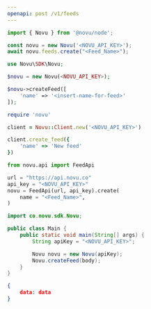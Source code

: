 ```yaml
---
openapi: post /v1/feeds
---
```


<RequestExample>

```javascript Node.js
import { Novu } from '@novu/node';

const novu = new Novu('<NOVU_API_KEY>');
await novu.feeds.create("<Feed_Name>");
```

```php PHP
use Novu\SDK\Novu;

$novu = new Novu(<NOVU_API_KEY>);

$novu->createFeed([
    'name' => '<insert-name-for-feed>'
]);

```

```ruby Ruby
require 'novu'

client = Novu::Client.new('<NOVU_API_KEY>')

client.create_feed({
    'name' => 'New feed'
})
```

```python Python
from novu.api import FeedApi

url = "https://api.novu.co"
api_key = "<NOVU_API_KEY>"
novu = FeedApi(url, api_key).create(
    name = "<Feed_Name>",
)
```

```java Java
import co.novu.sdk.Novu;

public class Main {
    public static void main(String[] args) {
        String apiKey = "<NOVU_API_KEY>";

        Novu novu = new Novu(apiKey);
        Novu.createFeed(body);
    }
}
```

</RequestExample>

<ResponseExample>

```json Response
{
    data: data
}
```

</ResponseExample>